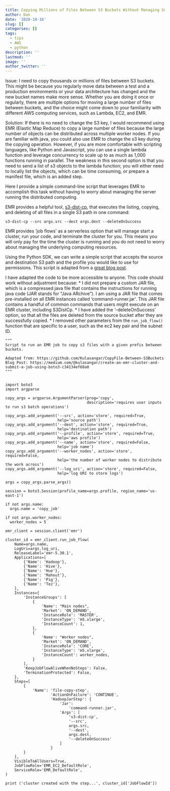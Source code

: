 ```yaml
---
title: Copying Millions of Files Between S3 Buckets Without Managing Servers
author: Dan
date: '2020-10-16'
slug: []
categories: []
tags:
  - tips
  - AWS
  - python
description: ''
lastmod: ''
image: ''
author_twitter: ''
---
```


Issue: I need to copy thousands or millions of files between S3 buckets. This might be because you regularly move data between a test and a production environments or your data architecture has changed and the new bucket names make more sense. Whether you are doing it once or regularly, there are multiple options for moving a large number of files between buckets, and the choice might come down to your familiarity with different AWS computing services, such as Lambda, EC2, and EMR.

Solution: If there is no need to change the S3 key, I would recommend using EMR (Elastic Map Reduce) to copy a large number of files because the large number of objects can be distributed across multiple worker nodes. If you are familiar with java, you could also use EMR to change the s3 key during the copying operation. However, if you are more comfortable with scripting languages, like Python and Javascript, you can use a single lambda function and leverage concurrency to scale up to as much as 1,000 functions running in parallel. The weakness in this second option is that you need to send a list of s3 objects to the lambda function; you will either need to locally list the objects, which can be time consuming, or prepare a manifest file, which is an added step.

Here I provide a simple command-line script that leverages EMR to accomplish this task without having to worry about managing the server running the distributed computing.

EMR provides a helpful tool, [s3-dist-cp](https://docs.aws.amazon.com/emr/latest/ReleaseGuide/UsingEMR_s3distcp.html), that executes the listing, copying, and deleting of all files in a single S3 path in one command:

```{}
s3-dist-cp --src args.src --dest args.dest --deleteOnSuccess
```

EMR provides 'job flows' as a serverless option that will manage start a cluster, run your code, and terminate the cluster for you. This means you will only pay for the time the cluster is running and you do not need to worry about managing the underlying computing resources.

Using the Python SDK, we can write a simple script that accepts the source and destination S3 path and the profile you would like to use for permissions. This script is adapted from a [great blog post](https://medium.com/@kulasangar/create-an-emr-cluster-and-submit-a-job-using-boto3-c34134ef68a0). 

I have adapted the code to be more accessible to anyone. This code should work without adjustment because:
* I did not prepare a custom JAR file, which is a compressed java file that contains the instructions for running java code (JAR stands for "Java ARchive"). I am using a JAR file that comes pre-installed on all EMR instances called 'command-runner.jar'. This JAR file contains a handful of common commands that users might execute on an EMR cluster, including S3DistCp.
* I have added the '--deleteOnSuccess' option, so that all the files are deleted from the source bucket after they are successfully copied. 
* I removed other parameters from the ```run_job_flow()``` function that are specific to a user, such as the ec2 key pair and the subnet ID.


```{}
"""
Script to run an EMR job to copy s3 files with a given prefix between buckets.

Adapted from: https://github.com/Kulasangar/CopyFile-Between-S3Buckets
Blog Post: https://medium.com/@kulasangar/create-an-emr-cluster-and-submit-a-job-using-boto3-c34134ef68a0
"""


import boto3
import argparse

copy_args = argparse.ArgumentParser(prog='copy',
                                    description='requires user inputs to run s3 batch operations')

copy_args.add_argument('--src', action='store', required=True,
                       help='source path')
copy_args.add_argument('--dest', action='store', required=True,
                       help='destination path')
copy_args.add_argument('--profile', action='store', required=True,
                       help='aws profile')
copy_args.add_argument('--name', action='store', required=False,
                       help='job name')
copy_args.add_argument('--worker_nodes', action='store', required=False,
                       help='the number of worker nodes to distribute the work across')
copy_args.add_argument('--log_uri', action='store', required=False,
                       help='log URI to store logs')

args = copy_args.parse_args()

session = boto3.Session(profile_name=args.profile, region_name='us-east-1')

if not args.name:
  args.name = 'copy_job'
  
if not args.worker_nodes:
  worker_nodes = 5

emr_client = session.client('emr')

cluster_id = emr_client.run_job_flow(
    Name=args.name,
    LogUri=args.log_uri,
    ReleaseLabel='emr-5.30.1',
    Applications=[
        {'Name': 'Hadoop'},
        {'Name': 'Hive'},
        {'Name': 'Hue'},
        {'Name': 'Mahout'},
        {'Name': 'Pig'},
        {'Name': 'Tez'},
    ],
    Instances={
        'InstanceGroups': [
            {
                'Name': "Main nodes",
                'Market': 'ON_DEMAND',
                'InstanceRole': 'MASTER',
                'InstanceType': 'm5.xlarge',
                'InstanceCount': 1,
            },
            {
                'Name': "Worker nodes",
                'Market': 'ON_DEMAND',
                'InstanceRole': 'CORE',
                'InstanceType': 'm5.xlarge',
                'InstanceCount': worker_nodes,
            }
        ],
        'KeepJobFlowAliveWhenNoSteps': False,
        'TerminationProtected': False,
    },
    Steps=[
        {
            'Name': 'file-copy-step',
                    'ActionOnFailure': 'CONTINUE',
                    'HadoopJarStep': {
                        'Jar':
                            'command-runner.jar',
                        'Args': [
                            's3-dist-cp',
                            '--src',
                            args.src,
                            '--dest',
                            args.dest,
                            '--deleteOnSuccess'
                        ]
                    }
        }
    ],
    VisibleToAllUsers=True,
    JobFlowRole='EMR_EC2_DefaultRole',
    ServiceRole='EMR_DefaultRole',
)

print ('cluster created with the step...', cluster_id['JobFlowId'])
```


